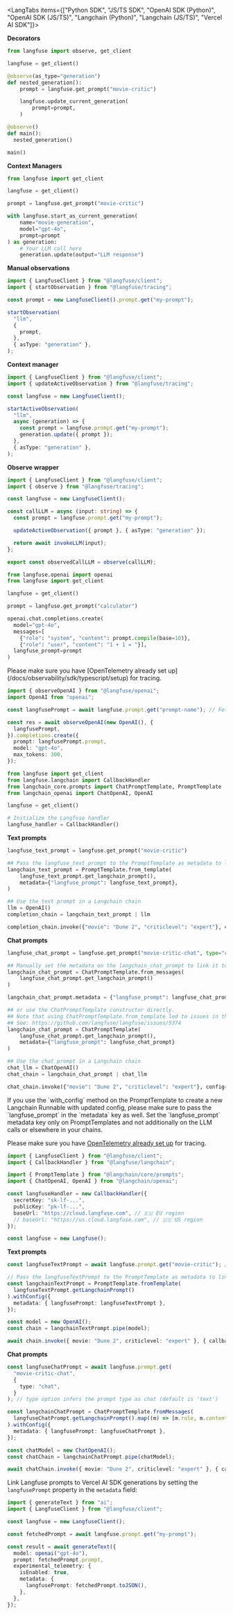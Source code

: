 <LangTabs items={["Python SDK", "JS/TS SDK", "OpenAI SDK (Python)", "OpenAI SDK (JS/TS)", "Langchain (Python)", "Langchain (JS/TS)", "Vercel AI SDK"]}>
<Tab>

**Decorators**

```python
from langfuse import observe, get_client

langfuse = get_client()

@observe(as_type="generation")
def nested_generation():
    prompt = langfuse.get_prompt("movie-critic")

    langfuse.update_current_generation(
        prompt=prompt,
    )

@observe()
def main():
  nested_generation()

main()
```

**Context Managers**

```python
from langfuse import get_client

langfuse = get_client()

prompt = langfuse.get_prompt("movie-critic")

with langfuse.start_as_current_generation(
    name="movie-generation",
    model="gpt-4o",
    prompt=prompt
) as generation:
    # Your LLM call here
    generation.update(output="LLM response")
```

</Tab>

<Tab>

**Manual observations**

```ts
import { LangfuseClient } from "@langfuse/client";
import { startObservation } from "@langfuse/tracing";

const prompt = new LangfuseClient().prompt.get("my-prompt");

startObservation(
  "llm",
  {
    prompt,
  },
  { asType: "generation" },
);
```

**Context manager**

```ts
import { LangfuseClient } from "@langfuse/client";
import { updateActiveObservation } from "@langfuse/tracing";

const langfuse = new LangfuseClient();

startActiveObservation(
  "llm",
  async (generation) => {
    const prompt = langfuse.prompt.get("my-prompt");
    generation.update({ prompt });
  },
  { asType: "generation" },
);
```

**Observe wrapper**

```ts
import { LangfuseClient } from "@langfuse/client";
import { observe } from "@langfuse/tracing";

const langfuse = new LangfuseClient();

const callLLM = async (input: string) => {
  const prompt = langfuse.prompt.get("my-prompt");

  updateActiveObservation({ prompt }, { asType: "generation" });

  return await invokeLLM(input);
};

export const observedCallLLM = observe(callLLM);
```

</Tab>

<Tab>

```python /langfuse_prompt=prompt/
from langfuse.openai import openai
from langfuse import get_client

langfuse = get_client()

prompt = langfuse.get_prompt("calculator")

openai.chat.completions.create(
  model="gpt-4o",
  messages=[
    {"role": "system", "content": prompt.compile(base=10)},
    {"role": "user", "content": "1 + 1 = "}],
  langfuse_prompt=prompt
)
```

</Tab>

<Tab>
Please make sure you have [OpenTelemetry already set up](/docs/observability/sdk/typescript/setup) for tracing.

```ts /langfusePrompt,/
import { observeOpenAI } from "@langfuse/openai";
import OpenAI from "openai";

const langfusePrompt = await langfuse.prompt.get("prompt-name"); // Fetch a previously created prompt

const res = await observeOpenAI(new OpenAI(), {
  langfusePrompt,
}).completions.create({
  prompt: langfusePrompt.prompt,
  model: "gpt-4o",
  max_tokens: 300,
});
```

</Tab>

<Tab>

```python
from langfuse import get_client
from langfuse.langchain import CallbackHandler
from langchain_core.prompts import ChatPromptTemplate, PromptTemplate
from langchain_openai import ChatOpenAI, OpenAI

langfuse = get_client()

# Initialize the Langfuse handler
langfuse_handler = CallbackHandler()
```

**Text prompts**

```python /"langfuse_prompt"/
langfuse_text_prompt = langfuse.get_prompt("movie-critic")

## Pass the langfuse_text_prompt to the PromptTemplate as metadata to link it to generations that use it
langchain_text_prompt = PromptTemplate.from_template(
    langfuse_text_prompt.get_langchain_prompt(),
    metadata={"langfuse_prompt": langfuse_text_prompt},
)

## Use the text prompt in a Langchain chain
llm = OpenAI()
completion_chain = langchain_text_prompt | llm

completion_chain.invoke({"movie": "Dune 2", "criticlevel": "expert"}, config={"callbacks": [langfuse_handler]})
```

**Chat prompts**

```python /"langfuse_prompt"/
langfuse_chat_prompt = langfuse.get_prompt("movie-critic-chat", type="chat")

## Manually set the metadata on the langchain_chat_prompt to link it to generations that use it
langchain_chat_prompt = ChatPromptTemplate.from_messages(
    langfuse_chat_prompt.get_langchain_prompt()
)

langchain_chat_prompt.metadata = {"langfuse_prompt": langfuse_chat_prompt}

## or use the ChatPromptTemplate constructor directly.
## Note that using ChatPromptTemplate.from_template led to issues in the past
## See: https://github.com/langfuse/langfuse/issues/5374
langchain_chat_prompt = ChatPromptTemplate(
    langfuse_chat_prompt.get_langchain_prompt(),
    metadata={"langfuse_prompt": langfuse_chat_prompt}
)

## Use the chat prompt in a Langchain chain
chat_llm = ChatOpenAI()
chat_chain = langchain_chat_prompt | chat_llm

chat_chain.invoke({"movie": "Dune 2", "criticlevel": "expert"}, config={"callbacks": [langfuse_handler]})
```

<Callout type="info">
  If you use the `with_config` method on the PromptTemplate to create a new
  Langchain Runnable with updated config, please make sure to pass the
  `langfuse_prompt` in the `metadata` key as well.
</Callout>

<Callout type="info">
  Set the `langfuse_prompt` metadata key only on PromptTemplates and not
  additionally on the LLM calls or elsewhere in your chains.
</Callout>

</Tab>

<Tab>

Please make sure you have [OpenTelemetry already set up](/docs/observability/sdk/typescript/setup) for tracing.

```ts
import { LangfuseClient } from "@langfuse/client";
import { CallbackHandler } from "@langfuse/langchain";

import { PromptTemplate } from "@langchain/core/prompts";
import { ChatOpenAI, OpenAI } from "@langchain/openai";

const langfuseHandler = new CallbackHandler({
  secretKey: "sk-lf-...",
  publicKey: "pk-lf-...",
  baseUrl: "https://cloud.langfuse.com", // 🇪🇺 EU region
  // baseUrl: "https://us.cloud.langfuse.com", // 🇺🇸 US region
});

const langfuse = new Langfuse();
```

**Text prompts**

```ts /metadata: { langfusePrompt:/
const langfuseTextPrompt = await langfuse.prompt.get("movie-critic"); // Fetch a previously created text prompt

// Pass the langfuseTextPrompt to the PromptTemplate as metadata to link it to generations that use it
const langchainTextPrompt = PromptTemplate.fromTemplate(
  langfuseTextPrompt.getLangchainPrompt()
).withConfig({
  metadata: { langfusePrompt: langfuseTextPrompt },
});

const model = new OpenAI();
const chain = langchainTextPrompt.pipe(model);

await chain.invoke({ movie: "Dune 2", criticlevel: "expert" }, { callbacks: [langfuseHandler] });

```

**Chat prompts**

```ts /metadata: { langfusePrompt:/
const langfuseChatPrompt = await langfuse.prompt.get(
  "movie-critic-chat",
  {
    type: "chat",
  }
); // type option infers the prompt type as chat (default is 'text')

const langchainChatPrompt = ChatPromptTemplate.fromMessages(
  langfuseChatPrompt.getLangchainPrompt().map((m) => [m.role, m.content])
).withConfig({
  metadata: { langfusePrompt: langfuseChatPrompt },
});

const chatModel = new ChatOpenAI();
const chatChain = langchainChatPrompt.pipe(chatModel);

await chatChain.invoke({ movie: "Dune 2", criticlevel: "expert" }, { callbacks: [langfuseHandler] });
```

</Tab>

<Tab>

Link Langfuse prompts to Vercel AI SDK generations by setting the `langfusePrompt` property in the `metadata` field:

```typescript /langfusePrompt: fetchedPrompt.toJSON()/
import { generateText } from "ai";
import { LangfuseClient } from "@langfuse/client";

const langfuse = new LangfuseClient();

const fetchedPrompt = await langfuse.prompt.get("my-prompt");

const result = await generateText({
  model: openai("gpt-4o"),
  prompt: fetchedPrompt.prompt,
  experimental_telemetry: {
    isEnabled: true,
    metadata: {
      langfusePrompt: fetchedPrompt.toJSON(),
    },
  },
});
```

</Tab>

</LangTabs>
